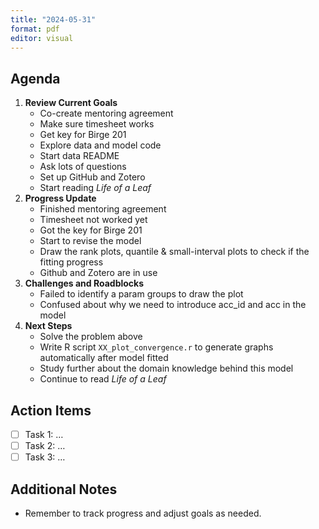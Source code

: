 ```yaml
---
title: "2024-05-31"
format: pdf
editor: visual
---
```


## Agenda

1.  **Review Current Goals**
    -   Co-create mentoring agreement
    -   Make sure timesheet works
    -   Get key for Birge 201
    -   Explore data and model code
    -   Start data README
    -   Ask lots of questions
    -   Set up GitHub and Zotero
    -   Start reading *Life of a Leaf*
2.  **Progress Update**
    -   Finished mentoring agreement
    -   Timesheet not worked yet
    -   Got the key for Birge 201
    -   Start to revise the model
    -   Draw the rank plots, quantile & small-interval plots to check if the fitting progress
    -   Github and Zotero are in use
3.  **Challenges and Roadblocks**
    -   Failed to identify a param groups to draw the plot
    -   Confused about why we need to introduce acc_id and acc in the model
4.  **Next Steps**
    -   Solve the problem above
    -   Write R script `XX_plot_convergence.r` to generate graphs automatically after model fitted
    -   Study further about the domain knowledge behind this model
    -   Continue to read *Life of a Leaf*

## Action Items

-   [ ] Task 1: ...
-   [ ] Task 2: ...
-   [ ] Task 3: ...

## Additional Notes

-   Remember to track progress and adjust goals as needed.
